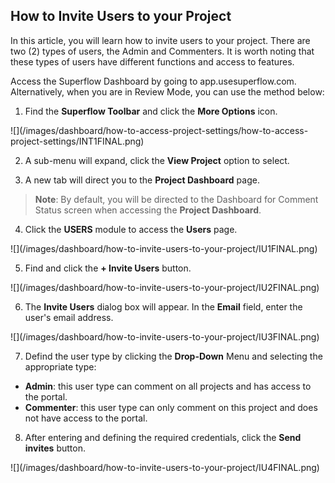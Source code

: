 ## How to Invite Users to your Project

In this article, you will learn how to invite users to your project. There are two (2) types of users, the Admin and Commenters. It is worth noting that these types of users have different functions and access to features.

Access the Superflow Dashboard by going to app.usesuperflow.com. Alternatively, when you are in Review Mode, you can use the method below:

1. Find the **Superflow Toolbar** and click the **More Options** icon.

<Frame>
![](/images/dashboard/how-to-access-project-settings/how-to-access-project-settings/INT1FINAL.png)
</Frame>

2. A sub-menu will expand, click the **View Project** option to select.

3. A new tab will direct you to the **Project Dashboard** page.

> **Note**: By default, you will be directed to the Dashboard for Comment Status screen when accessing the **Project Dashboard**.

4. Click the **USERS** module to access the **Users** page.

<Frame>
![](/images/dashboard/how-to-invite-users-to-your-project/IU1FINAL.png)
</Frame>

5. Find and click the **+ Invite Users** button.

<Frame>
![](/images/dashboard/how-to-invite-users-to-your-project/IU2FINAL.png)
</Frame>

6. The **Invite Users** dialog box will appear. In the **Email** field, enter the user's email address.

<Frame>
![](/images/dashboard/how-to-invite-users-to-your-project/IU3FINAL.png)
</Frame>

7. Defind the user type by clicking the **Drop-Down** Menu and selecting the appropriate type:

- **Admin**: this user type can comment on all projects and has access to the portal.
- **Commenter**: this user type can only comment on this project and does not have access to the portal.

8. After entering and defining the required credentials, click the **Send invites** button.

<Frame>
![](/images/dashboard/how-to-invite-users-to-your-project/IU4FINAL.png)
</Frame>


